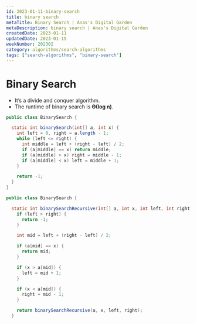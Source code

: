 ```yaml
---
id: 2023-01-11-binary-search
title: binary search
metaTitle: Binary Search | Anas's Digital Garden
metaDescription: binary search | Anas's Digital Garden
createdDate: 2023-01-11
updatedDate: 2023-01-15
weekNumber: 202302
category: algorithms/search-algorithms
tags: ["search-algorithms", "binary-search"]
---
```

# Binary Search

- It’s a divide and conquer algorithm.
- The runtime of binary search is **Θ(log n)**.

```java
public class BinarySearch {

  static int binarySearch(int[] a, int x) {
    int left = 0, right = a.length - 1;
    while (left <= right) {
      int middle = left + (right - left) / 2;
      if (a[middle] == x) return middle;
      if (a[middle] > x) right = middle - 1;
      if (a[middle] < x) left = middle + 1;
    }

    return -1;
  }
}
```

```java
public class BinarySearch {

  static int binarySearchRecursive(int[] a, int x, int left, int right) {
    if (left > right) {
      return -1;
    }

    int mid = left + (right - left) / 2;

    if (a[mid] == x) {
      return mid;
    }

    if (x > a[mid]) {
      left = mid + 1;
    }

    if (x < a[mid]) {
      right = mid - 1;
    }

    return binarySearchRecursive(a, x, left, right);
  }
```
